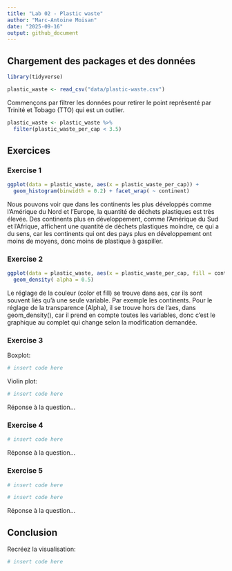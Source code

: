 ```yaml
---
title: "Lab 02 - Plastic waste"
author: "Marc-Antoine Moisan"
date: "2025-09-16"
output: github_document
---
```


## Chargement des packages et des données

```r
library(tidyverse) 
```

```r
plastic_waste <- read_csv("data/plastic-waste.csv")
```

Commençons par filtrer les données pour retirer le point représenté par Trinité et Tobago (TTO) qui est un outlier.

```r
plastic_waste <- plastic_waste %>%
  filter(plastic_waste_per_cap < 3.5)
```

## Exercices

### Exercise 1

```r
ggplot(data = plastic_waste, aes(x = plastic_waste_per_cap)) +
  geom_histogram(binwidth = 0.2) + facet_wrap( ~ continent)
```

Nous pouvons voir que dans les continents les plus développés comme l'Amérique du Nord et l'Europe, la quantité de déchets plastiques est très élevée. Des continents plus en développement, comme l'Amérique du Sud et l'Afrique, affichent une quantité de déchets plastiques moindre, ce qui a du sens, car les continents qui ont des pays plus en développement ont moins de moyens, donc moins de plastique à gaspiller.

### Exercise 2

```r
ggplot(data = plastic_waste, aes(x = plastic_waste_per_cap, fill = continent)) +
  geom_density( alpha = 0.5)
```

Le réglage de la couleur (color et fill) se trouve dans aes, car ils sont souvent liés qu'à une seule variable. Par exemple les continents. Pour le réglage de la transparence (Alpha), il se trouve hors de l'aes, dans geom_density(), car il prend en compte toutes les variables, donc c'est le graphique au complet qui change selon la modification demandée.

### Exercise 3

Boxplot:

```r
# insert code here
```

Violin plot:

```r
# insert code here
```

Réponse à la question...

### Exercise 4

```r
# insert code here
```

Réponse à la question...

### Exercise 5

```r
# insert code here
```

```r
# insert code here
```

Réponse à la question...

## Conclusion

Recréez la visualisation:

```r
# insert code here
```
